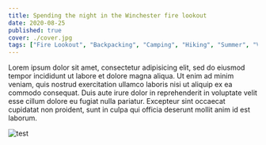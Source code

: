 ```yaml
---
title: Spending the night in the Winchester fire lookout
date: 2020-08-25
published: true
cover: ./cover.jpg
tags: ["Fire Lookout", "Backpacking", "Camping", "Hiking", "Summer", "View", "Wildflowers", "Peak", "Mountains", "Cascades"]
---
```


Lorem ipsum dolor sit amet, consectetur adipisicing elit, sed do eiusmod tempor incididunt ut labore et dolore magna aliqua. Ut enim ad minim veniam, quis nostrud exercitation ullamco laboris nisi ut aliquip ex ea commodo consequat. Duis aute irure dolor in reprehenderit in voluptate velit esse cillum dolore eu fugiat nulla pariatur. Excepteur sint occaecat cupidatat non proident, sunt in culpa qui officia deserunt mollit anim id est laborum.

![test](./img/peak.jpg)
